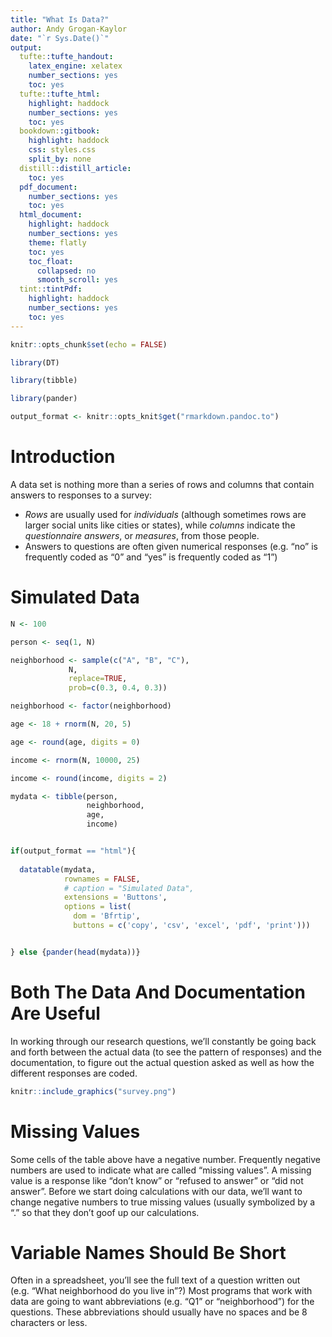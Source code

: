 ```yaml
---
title: "What Is Data?"
author: Andy Grogan-Kaylor
date: "`r Sys.Date()`"
output:
  tufte::tufte_handout:
    latex_engine: xelatex
    number_sections: yes
    toc: yes
  tufte::tufte_html:
    highlight: haddock
    number_sections: yes
    toc: yes
  bookdown::gitbook:
    highlight: haddock
    css: styles.css
    split_by: none
  distill::distill_article:
    toc: yes
  pdf_document: 
    number_sections: yes
    toc: yes
  html_document:
    highlight: haddock
    number_sections: yes
    theme: flatly
    toc: yes
    toc_float:
      collapsed: no
      smooth_scroll: yes
  tint::tintPdf:
    highlight: haddock
    number_sections: yes
    toc: yes
---
```


```r

knitr::opts_chunk$set(echo = FALSE)

library(DT)

library(tibble)

library(pander)

output_format <- knitr::opts_knit$get("rmarkdown.pandoc.to")

```

# Introduction

A data set is nothing more than a series of rows and columns that contain answers to responses to a survey:

* *Rows* are usually used for *individuals* (although sometimes rows are larger social units like cities or states), while *columns* indicate the *questionnaire answers*, or *measures*, from those people.
* Answers to questions are often given numerical responses (e.g. “no” is frequently coded as “0” and “yes” is frequently coded as “1”)

# Simulated Data

```r

N <- 100

person <- seq(1, N)

neighborhood <- sample(c("A", "B", "C"), 
             N, 
             replace=TRUE, 
             prob=c(0.3, 0.4, 0.3))

neighborhood <- factor(neighborhood)

age <- 18 + rnorm(N, 20, 5) 

age <- round(age, digits = 0)

income <- rnorm(N, 10000, 25)

income <- round(income, digits = 2)

mydata <- tibble(person, 
                 neighborhood,
                 age, 
                 income)


if(output_format == "html"){
  
  datatable(mydata,
            rownames = FALSE,
            # caption = "Simulated Data",
            extensions = 'Buttons',
            options = list(
              dom = 'Bfrtip',
              buttons = c('copy', 'csv', 'excel', 'pdf', 'print')))


} else {pander(head(mydata))}

```

# Both The Data And Documentation Are Useful

In working through our research questions, we’ll constantly be going back and forth between the actual data (to see the pattern of responses) and the documentation, to figure out the actual question asked as well as how the different responses are coded.

```r

knitr::include_graphics("survey.png")

```

# Missing Values

Some cells of the table above have a negative number. Frequently negative numbers are used to indicate what are called “missing values”. A missing value is a response like “don’t know” or “refused to answer” or “did not answer”. Before we start doing calculations with our data, we’ll want to change negative numbers to true missing values (usually symbolized by a “.” so that they don’t goof up our calculations.

# Variable Names Should Be Short

Often in a spreadsheet, you’ll see the full text of a question written out (e.g. “What neighborhood do you live in”?) Most programs that work with data are going to want abbreviations (e.g. “Q1” or “neighborhood”) for the questions. These abbreviations should usually have no spaces and be 8 characters or less.
